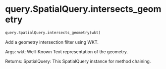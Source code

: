 # query.SpatialQuery.intersects_geometry { #soildb.query.SpatialQuery.intersects_geometry }

```python
query.SpatialQuery.intersects_geometry(wkt)
```

Add a geometry intersection filter using WKT.

Args:
    wkt: Well-Known Text representation of the geometry.

Returns:
    SpatialQuery: This SpatialQuery instance for method chaining.